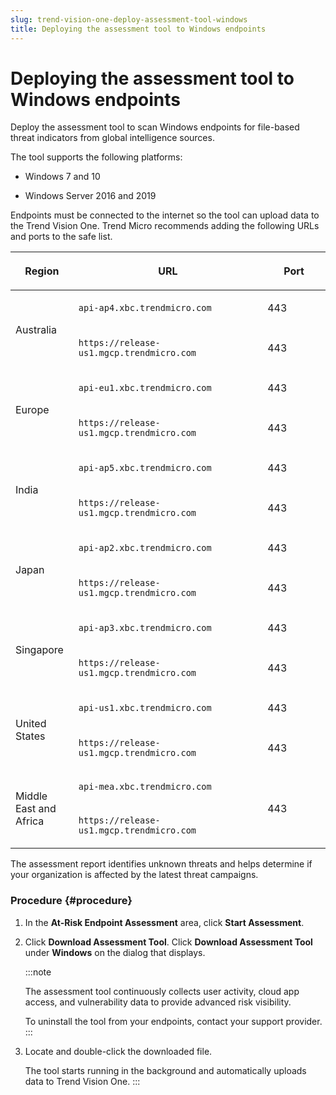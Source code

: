 ```yaml
---
slug: trend-vision-one-deploy-assessment-tool-windows
title: Deploying the assessment tool to Windows endpoints
---
```

# Deploying the assessment tool to Windows endpoints

Deploy the assessment tool to scan Windows endpoints for file-based threat indicators from global intelligence sources.

The tool supports the following platforms:

- Windows 7 and 10

- Windows Server 2016 and 2019

Endpoints must be connected to the internet so the tool can upload data to the Trend Vision One. Trend Micro recommends adding the following URLs and ports to the safe list.

<table>
<colgroup>
<col style="width: 20%" />
<col style="width: 60%" />
<col style="width: 20%" />
</colgroup>
<thead>
<tr>
<th><p>Region</p></th>
<th><p>URL</p></th>
<th><p>Port</p></th>
</tr>
</thead>
<tbody>
<tr>
<td rowspan="2"><p>Australia</p></td>
<td><p><code>api-ap4.xbc.trendmicro.com</code></p></td>
<td><p>443</p></td>
</tr>
<tr>
<td><p><code>https://release-us1.mgcp.trendmicro.com</code></p></td>
<td><p>443</p></td>
</tr>
<tr>
<td rowspan="2"><p>Europe</p></td>
<td><p><code>api-eu1.xbc.trendmicro.com</code></p></td>
<td><p>443</p></td>
</tr>
<tr>
<td><p><code>https://release-us1.mgcp.trendmicro.com</code></p></td>
<td><p>443</p></td>
</tr>
<tr>
<td rowspan="2"><p>India</p></td>
<td><p><code>api-ap5.xbc.trendmicro.com</code></p></td>
<td><p>443</p></td>
</tr>
<tr>
<td><p><code>https://release-us1.mgcp.trendmicro.com</code></p></td>
<td><p>443</p></td>
</tr>
<tr>
<td rowspan="2"><p>Japan</p></td>
<td><p><code>api-ap2.xbc.trendmicro.com</code></p></td>
<td><p>443</p></td>
</tr>
<tr>
<td><p><code>https://release-us1.mgcp.trendmicro.com</code></p></td>
<td><p>443</p></td>
</tr>
<tr>
<td rowspan="2"><p>Singapore</p></td>
<td><p><code>api-ap3.xbc.trendmicro.com</code></p></td>
<td><p>443</p></td>
</tr>
<tr>
<td><p><code>https://release-us1.mgcp.trendmicro.com</code></p></td>
<td><p>443</p></td>
</tr>
<tr>
<td rowspan="2"><p>United States</p></td>
<td><p><code>api-us1.xbc.trendmicro.com</code></p></td>
<td><p>443</p></td>
</tr>
<tr>
<td><p><code>https://release-us1.mgcp.trendmicro.com</code></p></td>
<td><p>443</p></td>
</tr>
<tr>
<td rowspan="2"><p>Middle East and Africa</p></td>
<td><p><code>api-mea.xbc.trendmicro.com</code></p></td>
<td rowspan="2"><p>443</p></td>
</tr>
<tr>
<td><p><code>https://release-us1.mgcp.trendmicro.com</code></p></td>
</tr>
</tbody>
</table>

The assessment report identifies unknown threats and helps determine if your organization is affected by the latest threat campaigns.

### Procedure {#procedure}

1.  In the **At-Risk Endpoint Assessment** area, click **Start Assessment**.

2.  Click **Download Assessment Tool**. Click **Download Assessment Tool** under **Windows** on the dialog that displays.

    :::note

    The assessment tool continuously collects user activity, cloud app access, and vulnerability data to provide advanced risk visibility.

    To uninstall the tool from your endpoints, contact your support provider.
    :::

3.  Locate and double-click the downloaded file.

    The tool starts running in the background and automatically uploads data to Trend Vision One.
:::
